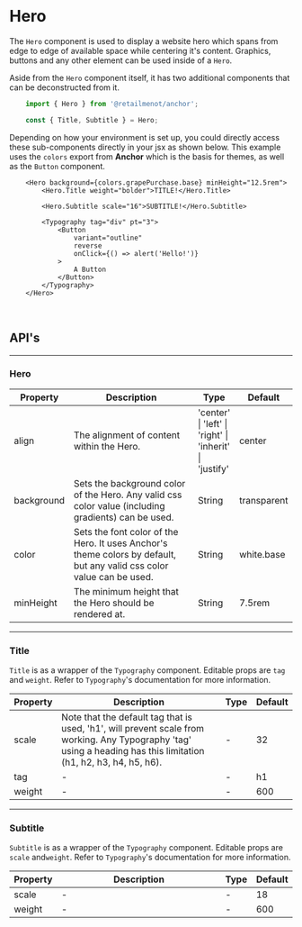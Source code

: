 
<br />

# Hero

The `Hero` component is used to display a website hero which spans from edge to edge of available
space while centering it's content. Graphics, buttons and any other element can be used inside of a
`Hero`.

Aside from the `Hero` component itself, it has two additional components that can be deconstructed
from it.

```jsx
    import { Hero } from '@retailmenot/anchor';

    const { Title, Subtitle } = Hero;
```

Depending on how your environment is set up, you could directly access these sub-components directly
in your jsx as shown below. This example uses the `colors` export from **Anchor** which is the basis for <Link to="/theme">themes</Link>,
as well as the <Link to="/components/button/">`Button`</Link> component.

```tsx live
    <Hero background={colors.grapePurchase.base} minHeight="12.5rem">
        <Hero.Title weight="bolder">TITLE!</Hero.Title>

        <Hero.Subtitle scale="16">SUBTITLE!</Hero.Subtitle>

        <Typography tag="div" pt="3">
            <Button
                variant="outline"
                reverse
                onClick={() => alert('Hello!')}
            >
                A Button
            </Button>
        </Typography>
    </Hero>
```

<br />

## API's

---

### Hero

<table>
    <thead>
        <tr>
            <th>Property</th>
            <th width="60%">Description</th>
            <th>Type</th>
            <th>Default</th>
        </tr>
    </thead>
    <tbody>
        <tr>
            <td>align</td>
            <td>
                The alignment of content within the Hero.
            </td>
            <td>
                'center' | 'left' | 'right' | 'inherit' | 'justify'
            </td>
            <td>center</td>
        </tr>
        <tr>
            <td>background</td>
            <td>
                Sets the background color of the Hero. Any valid css color value
                (including gradients) can be used.
            </td>
            <td>
                String
            </td>
            <td>transparent</td>
        </tr>
        <tr>
            <td>color</td>
            <td>
                Sets the font color of the Hero. It uses Anchor's <Link to="/theme">theme</Link> colors
                by default, but any valid css color value can be used.
            </td>
            <td>
                String
            </td>
            <td>white.base</td>
        </tr>
        <tr>
            <td>minHeight</td>
            <td>
                The minimum height that the Hero should be rendered at.
            </td>
            <td>
                String
            </td>
            <td>7.5rem</td>
        </tr>
    </tbody>
</table>

---

### Title

`Title` is as a wrapper of the `Typography` component.
Editable props are `tag`  and `weight`. Refer to `Typography`'s <Link to="/components/typography">documentation</Link> for
more information.

<table>
    <thead>
        <tr>
            <th>Property</th>
            <th width="60%">Description</th>
            <th>Type</th>
            <th>Default</th>
        </tr>
    </thead>
    <tbody>
        <tr>
            <td>scale</td>
            <td>
                Note that the default tag that is used, 'h1', will prevent scale from working. Any
                Typography 'tag' using a heading has this limitation (h1, h2, h3, h4, h5, h6).
            </td>
            <td>
                -
            </td>
            <td>32</td>
        </tr>
        <tr>
            <td>tag</td>
            <td>
                -
            </td>
            <td>
                -
            </td>
            <td>h1</td>
        </tr>
        <tr>
            <td>weight</td>
            <td>
                -
            </td>
            <td>
                -
            </td>
            <td>600</td>
        </tr>
    </tbody>
</table>

---

### Subtitle

`Subtitle` is as a wrapper of the `Typography` component. Editable props are `scale` and`weight`.
Refer to `Typography`'s <Link to="/components/typography">documentation</Link> for more information.

<table>
    <thead>
        <tr>
            <th>Property</th>
            <th width="60%">Description</th>
            <th>Type</th>
            <th>Default</th>
        </tr>
    </thead>
    <tbody>
        <tr>
            <td>scale</td>
            <td>
                -
            </td>
            <td>
                -
            </td>
            <td>18</td>
        </tr>
        <tr>
            <td>weight</td>
            <td>
                -
            </td>
            <td>
                -
            </td>
            <td>600</td>
        </tr>
    </tbody>
</table>

<br /><br />